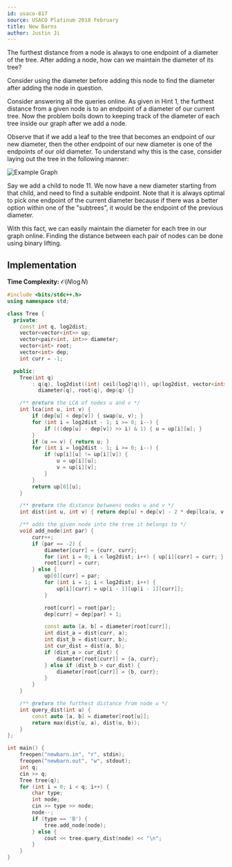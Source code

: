 ```yaml
---
id: usaco-817
source: USACO Platinum 2018 February
title: New Barns
author: Justin Ji
---
```


<Spoiler title = "Hint 1">

The furthest distance from a node is always to one endpoint of a diameter of
the tree. After adding a node, how can we maintain the diameter of its tree?

</Spoiler>

<Spoiler title = "Answer to Hint 1">

Consider using the diameter before adding this node to find the diameter after
adding the node in question.

</Spoiler>

<Spoiler title = "Explanation">

Consider answering all the queries online. As given in Hint 1, the furthest
distance from a given node is to an endpoint of a diameter of our current tree.
Now the problem boils down to keeping track of the diameter of each tree inside
our graph after we add a node.

Observe that if we add a leaf to the tree that becomes an endpoint of our
new diameter, then the other endpoint of our new diameter is one of the endpoints
of our old diameter. To understand why this is the case, consider laying out
the tree in the following manner:

![Example Graph](usaco-817/diameter.png)

Say we add a child to node 11. We now have a new diameter starting from that
child, and need to find a suitable endpoint. Note that it is always optimal
to pick one endpoint of the current diameter because if there was a better
option within one of the "subtrees", it would be the endpoint of the previous
diameter.

With this fact, we can easily maintain the diameter for each tree in our graph
online. Finding the distance between each pair of nodes can be done using binary
lifting.

## Implementation

**Time Complexity:** $\mathcal{O}(N\log{N})$

<LanguageSection>
<CPPSection>

```cpp
#include <bits/stdc++.h>
using namespace std;

class Tree {
  private:
	const int q, log2dist;
	vector<vector<int>> up;
	vector<pair<int, int>> diameter;
	vector<int> root;
	vector<int> dep;
	int curr = -1;

  public:
	Tree(int q)
	    : q(q), log2dist((int) ceil(log2(q))), up(log2dist, vector<int>(q)),
	      diameter(q), root(q), dep(q) {}

	/** @return the LCA of nodes u and v */
	int lca(int u, int v) {
		if (dep[u] < dep[v]) { swap(u, v); }
		for (int i = log2dist - 1; i >= 0; i--) {
			if (((dep[u] - dep[v]) >> i) & 1) { u = up[i][u]; }
		}
		if (u == v) { return u; }
		for (int i = log2dist - 1; i >= 0; i--) {
			if (up[i][u] != up[i][v]) {
				u = up[i][u];
				v = up[i][v];
			}
		}
		return up[0][u];
	}

	/** @return the distance betweens nodes u and v */
	int dist(int u, int v) { return dep[u] + dep[v] - 2 * dep[lca(u, v)]; }

	/** adds the given node into the tree it belongs to */
	void add_node(int par) {
		curr++;
		if (par == -2) {
			diameter[curr] = {curr, curr};
			for (int i = 0; i < log2dist; i++) { up[i][curr] = curr; }
			root[curr] = curr;
		} else {
			up[0][curr] = par;
			for (int i = 1; i < log2dist; i++) {
				up[i][curr] = up[i - 1][up[i - 1][curr]];
			}

			root[curr] = root[par];
			dep[curr] = dep[par] + 1;

			const auto [a, b] = diameter[root[curr]];
			int dist_a = dist(curr, a);
			int dist_b = dist(curr, b);
			int cur_dist = dist(a, b);
			if (dist_a > cur_dist) {
				diameter[root[curr]] = {a, curr};
			} else if (dist_b > cur_dist) {
				diameter[root[curr]] = {b, curr};
			}
		}
	}

	/** @return the furthest distance from node u */
	int query_dist(int u) {
		const auto [a, b] = diameter[root[u]];
		return max(dist(u, a), dist(u, b));
	}
};

int main() {
	freopen("newbarn.in", "r", stdin);
	freopen("newbarn.out", "w", stdout);
	int q;
	cin >> q;
	Tree tree(q);
	for (int i = 0; i < q; i++) {
		char type;
		int node;
		cin >> type >> node;
		node--;
		if (type == 'B') {
			tree.add_node(node);
		} else {
			cout << tree.query_dist(node) << "\n";
		}
	}
}
```

</CPPSection>
</LanguageSection>

</Spoiler>
